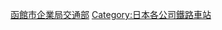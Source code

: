 [[Category:函館市企業局交通部|]]
[[Category:日本各公司鐵路車站|Category:日本各公司鐵路車站]]
{{DEFAULTSORT:Hakodate kigyokyoku}}